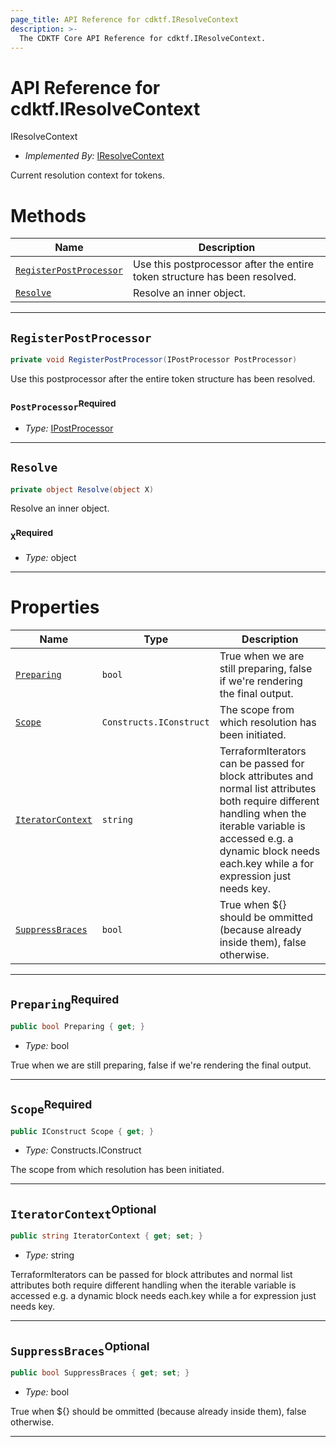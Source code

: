 ```yaml
---
page_title: API Reference for cdktf.IResolveContext
description: >-
  The CDKTF Core API Reference for cdktf.IResolveContext.
---
```


<!-- This file is generated through yarn generate-docs -->

# API Reference for cdktf.IResolveContext

   IResolveContext <a name="IResolveContext" id="cdktf.IResolveContext"></a>
  
  - *Implemented By:* <a href="#cdktf.IResolveContext">IResolveContext</a>
  
  Current resolution context for tokens.
  
  # Methods <a name="Methods" id="Methods"></a>
  
  | **Name** | **Description** |
  | --- | --- |
  | <code><a href="#cdktf.IResolveContext.registerPostProcessor">RegisterPostProcessor</a></code> | Use this postprocessor after the entire token structure has been resolved. |
  | <code><a href="#cdktf.IResolveContext.resolve">Resolve</a></code> | Resolve an inner object. |
  
  ---
  
  ## `RegisterPostProcessor` <a name="RegisterPostProcessor" id="cdktf.IResolveContext.registerPostProcessor"></a>
  
  ```csharp
  private void RegisterPostProcessor(IPostProcessor PostProcessor)
  ```
  
  Use this postprocessor after the entire token structure has been resolved.
  
  ### `PostProcessor`<sup>Required</sup> <a name="PostProcessor" id="cdktf.IResolveContext.registerPostProcessor.parameter.postProcessor"></a>
  
  - *Type:* <a href="#cdktf.IPostProcessor">IPostProcessor</a>
  
  ---
  
  ## `Resolve` <a name="Resolve" id="cdktf.IResolveContext.resolve"></a>
  
  ```csharp
  private object Resolve(object X)
  ```
  
  Resolve an inner object.
  
  ### `X`<sup>Required</sup> <a name="X" id="cdktf.IResolveContext.resolve.parameter.x"></a>
  
  - *Type:* object
  
  ---
  
  # Properties <a name="Properties" id="Properties"></a>
  
  | **Name** | **Type** | **Description** |
  | --- | --- | --- |
  | <code><a href="#cdktf.IResolveContext.property.preparing">Preparing</a></code> | <code>bool</code> | True when we are still preparing, false if we're rendering the final output. |
  | <code><a href="#cdktf.IResolveContext.property.scope">Scope</a></code> | <code>Constructs.IConstruct</code> | The scope from which resolution has been initiated. |
  | <code><a href="#cdktf.IResolveContext.property.iteratorContext">IteratorContext</a></code> | <code>string</code> | TerraformIterators can be passed for block attributes and normal list attributes both require different handling when the iterable variable is accessed e.g. a dynamic block needs each.key while a for expression just needs key. |
  | <code><a href="#cdktf.IResolveContext.property.suppressBraces">SuppressBraces</a></code> | <code>bool</code> | True when ${} should be ommitted (because already inside them), false otherwise. |
  
  ---
  
  ## `Preparing`<sup>Required</sup> <a name="Preparing" id="cdktf.IResolveContext.property.preparing"></a>
  
  ```csharp
  public bool Preparing { get; }
  ```
  
  - *Type:* bool
  
  True when we are still preparing, false if we're rendering the final output.
  
  ---
  
  ## `Scope`<sup>Required</sup> <a name="Scope" id="cdktf.IResolveContext.property.scope"></a>
  
  ```csharp
  public IConstruct Scope { get; }
  ```
  
  - *Type:* Constructs.IConstruct
  
  The scope from which resolution has been initiated.
  
  ---
  
  ## `IteratorContext`<sup>Optional</sup> <a name="IteratorContext" id="cdktf.IResolveContext.property.iteratorContext"></a>
  
  ```csharp
  public string IteratorContext { get; set; }
  ```
  
  - *Type:* string
  
  TerraformIterators can be passed for block attributes and normal list attributes both require different handling when the iterable variable is accessed e.g. a dynamic block needs each.key while a for expression just needs key.
  
  ---
  
  ## `SuppressBraces`<sup>Optional</sup> <a name="SuppressBraces" id="cdktf.IResolveContext.property.suppressBraces"></a>
  
  ```csharp
  public bool SuppressBraces { get; set; }
  ```
  
  - *Type:* bool
  
  True when ${} should be ommitted (because already inside them), false otherwise.
  
  ---
  
